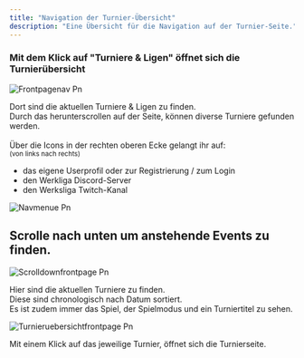 ```yaml
---
title: "Navigation der Turnier-Übersicht"
description: "Eine Übersicht für die Navigation auf der Turnier-Seite."
---
```


### Mit dem Klick auf "Turniere & Ligen" öffnet sich die Turnierübersicht

![Frontpagenav Pn](/images/frontpagenav.png)

Dort sind die aktuellen Turniere & Ligen zu finden.\
Durch das herunterscrollen auf der Seite, können diverse Turniere gefunden werden.\
\
Über die Icons in der rechten oberen Ecke gelangt ihr auf:\
<sup>(von links nach rechts)</sup>

- das eigene Userprofil oder zur Registrierung / zum Login
- den Werkliga Discord-Server
- den Werksliga Twitch-Kanal

![Navmenue Pn](/images/navmenue.png)

## <Icon icon="arrow-down" iconType="regular" size={30} /><Icon icon="arrow-down" size={30} /> Scrolle nach unten um anstehende Events zu finden. <Icon icon="arrow-down" size={30} /><Icon icon="arrow-down" size={30} />

![Scrolldownfrontpage Pn](/images/scrolldownfrontpage.png)

Hier sind die aktuellen Turniere zu finden.\
Diese sind chronologisch nach Datum sortiert.\
Es ist zudem immer das Spiel, der Spielmodus und ein Turniertitel zu sehen.

![Turnieruebersichtfrontpage Pn](/images/turnieruebersichtfrontpage.png)

Mit einem Klick auf das jeweilige Turnier, öffnet sich die Turnierseite.